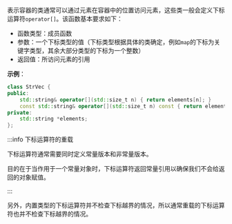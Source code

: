 表示容器的类通常可以通过元素在容器中的位置访问元素，这些类一般会定义下标运算符`operator[]`。该函数基本要求如下：

- 函数类型：成员函数
- 参数：一个下标类型的值（下标类型根据具体的类确定，例如`map`的下标为关键字类型，其余大部分类型的下标为一个整数）
- 返回值：所访问元素的引用

**示例**：

```cpp
class StrVec {
public:
    std::string& operator[](std::size_t n) { return elements[n]; }
    const std::string& operator[](std::size_t n) const { return elements[n]; }
private:
    std::string *elements;
};
```

:::info 下标运算符的重载

下标运算符通常需要同时定义常量版本和非常量版本。

目的在于当作用于一个常量对象时，下标运算符返回常量引用以确保我们不会给返回的对象赋值。

:::

另外，内置类型的下标运算符并不检查下标越界的情况，所以通常重载的下标运算符也并不检查下标越界的情况。